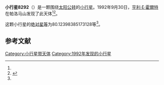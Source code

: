 {{Infobox planet
| bgcolour = #FFFFC0
| name = 8292
| symbol = 
| image = 
| caption = 
| discovery = yes
| discovery_ref = 
| discoverer = [[亨利·E·霍爾特|亨利·E·霍爾特]]
| discovery_site = [[帕洛马山|帕洛马山]] 
| discovered = 1992年9月30日
| designations = yes
| mp_name = 
| named_after = 
| alt_names = 1992 SU14/ 1996 TP
| mp_category = [[主带小行星|主带小行星]]
| orbit_ref = <ref name="a">[http://ssd.jpl.nasa.gov/sbdb.cgi?sstr=8292 8292] {{Wayback|url=http://ssd.jpl.nasa.gov/sbdb.cgi?sstr=8292 |date=20210807071520 }}，小行星數據庫瀏覽器（JPL Small-Body Database Browser）－[[美国国家航空航天局|美国国家航空航天局]]喷气推进实验室</ref>
| epoch = 2456400.5 (2013年4月18日更新)
| aphelion = {{convert|3.126221453644328|AU|km|3|abbr=on|lk=out}}
| perihelion = {{convert|2.326489567264916|AU|km|3|abbr=on}}
| semimajor = {{convert|2.726355510454622|AU|km|3|abbr=on}}
| eccentricity = 0.146666838
| period = 1644.266301 [[日|日]]<br />4.5[[儒略年|儒略年]]
| avg_speed = 
| inclination = 14.54015798633513
| asc_node = 354.0335317977403
| mean_anomaly = 
| arg_peri = 80.12398385173128
| satellites = 
| physical_characteristics = yes
| dimensions = 
| mass = 
| density = 
| surface_grav = 
| escape_velocity = 
| sidereal_day = 
| axial_tilt = 
| pole_ecliptic_lat = 
| pole_ecliptic_lon = 
| albedo = 
| temperatures= 
| temp_name1 = 
| mean_temp_1 = 
| max_temp_1 = 
| temp_name2 = 
| max_temp_2 = 
| spectral_type = 
| abs_magnitude = 80.12398385173128
}}

'''小行星8292'''（{{lang-en|8292}}）是一颗围绕[[太阳|太阳]][[公转|公转]]的[[小行星|小行星]]。1992年9月30日，[[亨利·E·霍爾特|亨利·E·霍爾特]]在帕洛马山发现了此天体<ref name="a" /><ref>{{cite news|title=小行星列表|url=http://cfa-www.harvard.edu/iau/lists/NumberedMPs.txt|accessdate=2013-07-08|newspaper=哈佛大学|archive-date=2008-05-17|archive-url=https://web.archive.org/web/20080517010638/http://cfa-www.harvard.edu/iau/lists/NumberedMPs.txt|dead-url=no}}</ref>。

这颗小行星的[[绝对星等|绝对星等]]为80.12398385173128等<ref name="a" />。

==参考文献==
{{reflist}}
{{Minor Planet Number|[[小行星8291|小行星8291]]|[[小行星8293|小行星8293]]}}

{{小天体}}

[[Category:小行星带天体|Category:小行星带天体]]
[[Category:1992年发现的小行星|Category:1992年发现的小行星]]

{{asteroid-stub}}